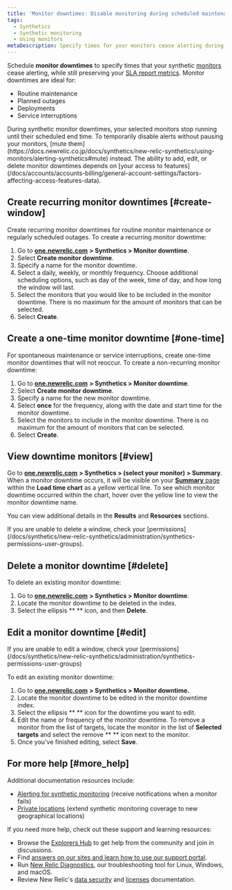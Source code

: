 ```yaml
---
title: 'Monitor downtimes: Disable monitoring during scheduled maintenance times'
tags:
  - Synthetics
  - Synthetic monitoring
  - Using monitors
metaDescription: Specify times for your monitors cease alerting during deployments and maintenance windows.
---
```


Schedule **monitor downtimes** to specify times that your synthetic [monitors](/docs/synthetics/new-relic-synthetics/using-monitors/add-edit-monitors#types-monitors) cease alerting, while still preserving your [SLA report metrics](/docs/synthetics/new-relic-synthetics/pages/synthetics-sla-report-aggregate-monitor-metrics). Monitor downtimes are ideal for:

* Routine maintenance
* Planned outages
* Deployments
* Service interruptions

<Callout variant="important">
  During synthetic monitor downtimes, your selected monitors stop running until their scheduled end time. To temporarily disable alerts without pausing your monitors, [mute them](https://docs.newrelic.co.jp/docs/synthetics/new-relic-synthetics/using-monitors/alerting-synthetics#mute) instead.
</Callout>

<Callout variant="tip">
  The ability to add, edit, or delete monitor downtimes depends on [your access to features](/docs/accounts/accounts-billing/general-account-settings/factors-affecting-access-features-data).
</Callout>

## Create recurring monitor downtimes [#create-window]

Create recurring monitor downtimes for routine monitor maintenance or regularly scheduled outages. To create a recurring monitor downtime:

1. Go to [**one.newrelic.com**](http://one.newrelic.com/) **> Synthetics > Monitor downtime**.
2. Select **<Icon name="fe-plus-circle"/>
   Create monitor downtime**.
3. Specify a name for the monitor downtime.
4. Select a daily, weekly, or monthly frequency. Choose additional scheduling options, such as day of the week, time of day, and how long the window will last.
5. Select the monitors that you would like to be included in the monitor downtime. There is no maximum for the amount of monitors that can be selected.
6. Select **Create**.

## Create a one-time monitor downtime [#one-time]

For spontaneous maintenance or service interruptions, create one-time monitor downtimes that will not reoccur. To create a non-recurring monitor downtime:

1. Go to [**one.newrelic.com**](http://one.newrelic.com/) **> Synthetics > Monitor downtime**.
2. Select **<Icon name="fe-plus-circle"/>
   Create monitor downtime**.
3. Specify a name for the new monitor downtime.
4. Select **once** for the frequency, along with the date and start time for the monitor downtime.
5. Select the monitors to include in the monitor downtime. There is no maximum for the amount of monitors that can be selected.
6. Select **Create**.

## View downtime monitors [#view]

Go to [**one.newrelic.com**](http://one.newrelic.com/) **> Synthetics > (select your monitor) > Summary**. When a monitor downtime occurs, it will be visible on your [**Summary** page](/docs/synthetics/new-relic-synthetics/pages/synthetics-overview-page-view-monitors-performance) within the **Load time chart** as a yellow vertical line. To see which monitor downtime occurred within the chart, hover over the yellow line to view the monitor downtime name.

You can view additional details in the **Results** and **Resources** sections.

<Callout variant="tip">
  If you are unable to delete a window, check your [permissions](/docs/synthetics/new-relic-synthetics/administration/synthetics-permissions-user-groups).
</Callout>

## Delete a monitor downtime [#delete]

To delete an existing monitor downtime:

1. Go to [**one.newrelic.com**](http://one.newrelic.com/) **> Synthetics > Monitor downtime**.
2. Locate the monitor downtime to be deleted in the index.
3. Select the ellipsis **<Icon name="fe-more-horizontal"/>
   ** icon, and then **Delete**.

## Edit a monitor downtime [#edit]

<Callout variant="tip">
  If you are unable to edit a window, check your [permissions](/docs/synthetics/new-relic-synthetics/administration/synthetics-permissions-user-groups)
</Callout>

To edit an existing monitor downtime:

1. Go to [**one.newrelic.com**](http://one.newrelic.com/) **> Synthetics > Monitor downtime.**
2. Locate the monitor downtime to be edited in the monitor downtime index.
3. Select the ellipsis **<Icon name="fe-more-horizontal"/>
   ** icon for the downtime you want to edit.
4. Edit the name or frequency of the monitor downtime. To remove a monitor from the list of targets, locate the monitor in the list of **Selected targets** and select the remove **<Icon name="fe-x-circle"/>
   ** icon next to the monitor.
5. Once you've finished editing, select **Save**.

## For more help [#more_help]

Additional documentation resources include:

* [Alerting for synthetic monitoring](/docs/synthetics/new-relic-synthetics/using-monitors/alerting-synthetics) (receive notifications when a monitor fails)
* [Private locations](/docs/synthetics/new-relic-synthetics/private-locations/private-locations-overview-monitor-internal-sites-add-new-locations) (extend synthetic monitoring coverage to new geographical locations)

If you need more help, check out these support and learning resources:

* Browse the [Explorers Hub](https://discuss.newrelic.com/) to get help from the community and join in discussions.
* Find [answers on our sites and learn how to use our support portal](/docs/using-new-relic/welcome-new-relic/get-started/find-help-use-support-portal).
* Run [New Relic Diagnostics](/docs/using-new-relic/cross-product-functions/troubleshooting/new-relic-diagnostics), our troubleshooting tool for Linux, Windows, and macOS.
* Review New Relic's [data security](/docs/security) and [licenses](/docs/licenses) documentation.
